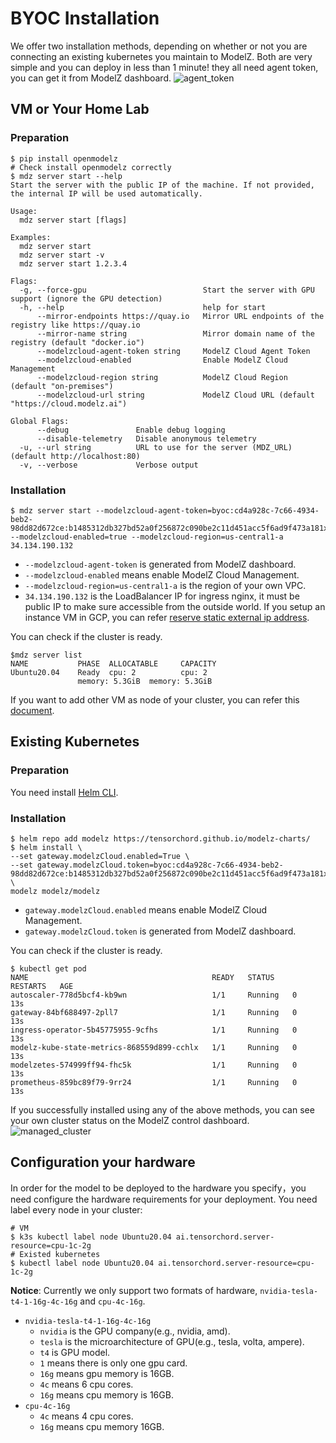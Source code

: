 # BYOC Installation

We offer two installation methods, depending on whether or not you are connecting an existing kubernetes you maintain to ModelZ. Both are very simple and you can deploy in less than 1 minute! they all need agent token, you can get it from ModelZ dashboard.
![agent_token](./images/agent_token.jpg)

## VM or Your Home Lab
### Preparation
```shell
$ pip install openmodelz
# Check install openmodelz correctly
$ mdz server start --help
Start the server with the public IP of the machine. If not provided, the internal IP will be used automatically.

Usage:
  mdz server start [flags]

Examples:
  mdz server start
  mdz server start -v
  mdz server start 1.2.3.4

Flags:
  -g, --force-gpu                          Start the server with GPU support (ignore the GPU detection)
  -h, --help                               help for start
      --mirror-endpoints https://quay.io   Mirror URL endpoints of the registry like https://quay.io
      --mirror-name string                 Mirror domain name of the registry (default "docker.io")
      --modelzcloud-agent-token string     ModelZ Cloud Agent Token
      --modelzcloud-enabled                Enable ModelZ Cloud Management
      --modelzcloud-region string          ModelZ Cloud Region (default "on-premises")
      --modelzcloud-url string             ModelZ Cloud URL (default "https://cloud.modelz.ai")

Global Flags:
      --debug               Enable debug logging
      --disable-telemetry   Disable anonymous telemetry
  -u, --url string          URL to use for the server (MDZ_URL) (default http://localhost:80)
  -v, --verbose             Verbose output
```

### Installation
```shell
$ mdz server start --modelzcloud-agent-token=byoc:cd4a928c-7c66-4934-beb2-98dd82d672ce:b1485312db327bd52a0f256872c090be2c11d451acc5f6ad9f473a181xxxxxx --modelzcloud-enabled=true --modelzcloud-region=us-central1-a 34.134.190.132
```
- `--modelzcloud-agent-token` is generated from ModelZ dashboard.
- `--modelzcloud-enabled` means enable ModelZ Cloud Management.
- `--modelzcloud-region=us-central1-a` is the region of your own VPC.
- `34.134.190.132` is the LoadBalancer IP for ingress nginx, it must be public IP to make sure accessible from the outside world. If you setup an instance VM in GCP, you can refer [reserve static external ip address](https://cloud.google.com/compute/docs/ip-addresses/reserve-static-external-ip-address).

You can check if the cluster is ready.
```shell
$mdz server list
NAME           PHASE  ALLOCATABLE     CAPACITY       
Ubuntu20.04    Ready  cpu: 2          cpu: 2         
               memory: 5.3GiB  memory: 5.3GiB 
```

If you want to add other VM as node of your cluster, you can refer this [document](https://docs.open.modelz.ai/).

## Existing Kubernetes
### Preparation
You need install [Helm CLI](https://helm.sh/docs/intro/install/).

### Installation
```shell
$ helm repo add modelz https://tensorchord.github.io/modelz-charts/
$ helm install \
--set gateway.modelzCloud.enabled=True \
--set gateway.modelzCloud.token=byoc:cd4a928c-7c66-4934-beb2-98dd82d672ce:b1485312db327bd52a0f256872c090be2c11d451acc5f6ad9f473a181xxxxxx \
modelz modelz/modelz
```
- `gateway.modelzCloud.enabled` means enable ModelZ Cloud Management.
- `gateway.modelzCloud.token` is generated from ModelZ dashboard.

You can check if the cluster is ready.
```shell
$ kubectl get pod
NAME                                         READY   STATUS    RESTARTS   AGE
autoscaler-778d5bcf4-kb9wn                   1/1     Running   0          13s
gateway-84bf688497-2pll7                     1/1     Running   0          13s
ingress-operator-5b45775955-9cfhs            1/1     Running   0          13s
modelz-kube-state-metrics-868559d899-cchlx   1/1     Running   0          13s
modelzetes-574999ff94-fhc5k                  1/1     Running   0          13s
prometheus-859bc89f79-9rr24                  1/1     Running   0          13s 
```

If you successfully installed using any of the above methods, you can see your own cluster status on the ModelZ control dashboard.
![managed_cluster](./images/managed_cluster.jpg)

## Configuration your hardware
In order for the model to be deployed to the hardware you specify，you need configure the hardware requirements for your deployment. You need label every node in your cluster:
```
# VM
$ k3s kubectl label node Ubuntu20.04 ai.tensorchord.server-resource=cpu-1c-2g
# Existed kubernetes
$ kubectl label node Ubuntu20.04 ai.tensorchord.server-resource=cpu-1c-2g
```
**Notice**: Currently we only support two formats of hardware, `nvidia-tesla-t4-1-16g-4c-16g` and `cpu-4c-16g`.
- `nvidia-tesla-t4-1-16g-4c-16g`
    - `nvidia` is the GPU company(e.g., nvidia, amd).
    - `tesla` is the microarchitecture of GPU(e.g., tesla, volta, ampere).
    - `t4` is GPU model.
    - `1` means there is only one gpu card.
    - `16g` means gpu memory is 16GB.
    - `4c` means 6 cpu cores.
    - `16g` means cpu memory is 16GB.
- `cpu-4c-16g`
    - `4c` means 4 cpu cores.
    - `16g` means cpu memory 16GB.
